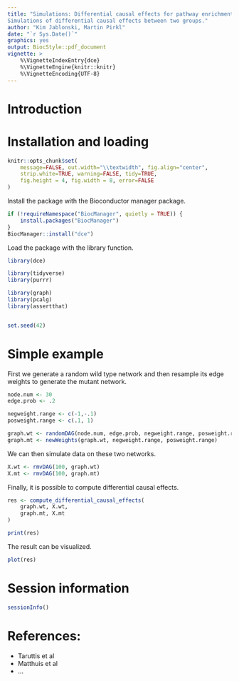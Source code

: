 ```yaml
---
title: "Simulations: Differential causal effects for pathway enrichment \n
Simulations of differential causal effects between two groups."
author: "Kim Jablonski, Martin Pirkl"
date: "`r Sys.Date()`"
graphics: yes
output: BiocStyle::pdf_document
vignette: >
    %\VignetteIndexEntry{dce}
    %\VignetteEngine{knitr::knitr}
    %\VignetteEncoding{UTF-8}
---
```


# Introduction

# Installation and loading
```r
knitr::opts_chunk$set(
    message=FALSE, out.width="\\textwidth", fig.align="center",
    strip.white=TRUE, warning=FALSE, tidy=TRUE,
    fig.height = 4, fig.width = 8, error=FALSE
)
```

Install the package with the Bioconductor manager package.

```r
if (!requireNamespace("BiocManager", quietly = TRUE)) {
    install.packages("BiocManager")
}
BiocManager::install("dce")
```

Load the package with the library function.

```r
library(dce)

library(tidyverse)
library(purrr)

library(graph)
library(pcalg)
library(assertthat)


set.seed(42)
```

# Simple example

First we generate a random wild type network and then resample
its edge weights to generate the mutant network.

```r
node.num <- 30
edge.prob <- .2

negweight.range <- c(-1,-.1)
posweight.range <- c(.1, 1)

graph.wt <- randomDAG(node.num, edge.prob, negweight.range, posweight.range)
graph.mt <- newWeights(graph.wt, negweight.range, posweight.range)
```

We can then simulate data on these two networks.

```r
X.wt <- rmvDAG(100, graph.wt)
X.mt <- rmvDAG(100, graph.mt)
```

Finally, it is possible to compute differential causal effects.

```r
res <- compute_differential_causal_effects(
    graph.wt, X.wt,
    graph.mt, X.mt
)

print(res)
```

The result can be visualized.

```r
plot(res)
```

# Session information

```r
sessionInfo()
```

# References:

* Taruttis et al
* Matthuis et al
* ...
